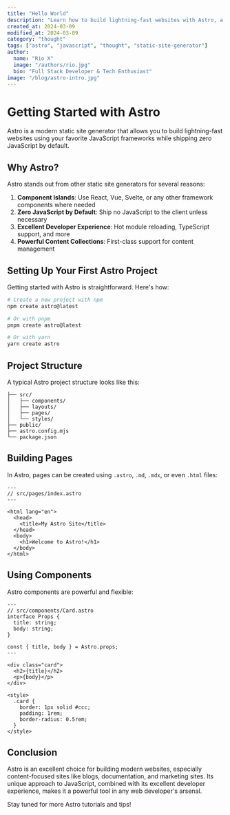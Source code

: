 ```yaml
---
title: "Hello World"
description: "Learn how to build lightning-fast websites with Astro, a modern static site generator that lets you use your favorite JavaScript frameworks while shipping zero JavaScript by default."
created_at: 2024-03-09
modified_at: 2024-03-09
category: "thought"
tags: ["astro", "javascript", "thought", "static-site-generator"]
author:
  name: "Rio X"
  image: "/authors/rio.jpg"
  bio: "Full Stack Developer & Tech Enthusiast"
image: "/blog/astro-intro.jpg"
---
```


# Getting Started with Astro

Astro is a modern static site generator that allows you to build lightning-fast websites using your favorite JavaScript frameworks while shipping zero JavaScript by default.

## Why Astro?

Astro stands out from other static site generators for several reasons:

1. **Component Islands**: Use React, Vue, Svelte, or any other framework components where needed
2. **Zero JavaScript by Default**: Ship no JavaScript to the client unless necessary
3. **Excellent Developer Experience**: Hot module reloading, TypeScript support, and more
4. **Powerful Content Collections**: First-class support for content management

## Setting Up Your First Astro Project

Getting started with Astro is straightforward. Here's how:

```bash
# Create a new project with npm
npm create astro@latest

# Or with pnpm
pnpm create astro@latest

# Or with yarn
yarn create astro
```

## Project Structure

A typical Astro project structure looks like this:

```
├── src/
│   ├── components/
│   ├── layouts/
│   ├── pages/
│   └── styles/
├── public/
├── astro.config.mjs
└── package.json
```

## Building Pages

In Astro, pages can be created using `.astro`, `.md`, `.mdx`, or even `.html` files:

```astro
---
// src/pages/index.astro
---

<html lang="en">
  <head>
    <title>My Astro Site</title>
  </head>
  <body>
    <h1>Welcome to Astro!</h1>
  </body>
</html>
```

## Using Components

Astro components are powerful and flexible:

```astro
---
// src/components/Card.astro
interface Props {
  title: string;
  body: string;
}

const { title, body } = Astro.props;
---

<div class="card">
  <h2>{title}</h2>
  <p>{body}</p>
</div>

<style>
  .card {
    border: 1px solid #ccc;
    padding: 1rem;
    border-radius: 0.5rem;
  }
</style>
```

## Conclusion

Astro is an excellent choice for building modern websites, especially content-focused sites like blogs, documentation, and marketing sites. Its unique approach to JavaScript, combined with its excellent developer experience, makes it a powerful tool in any web developer's arsenal.

Stay tuned for more Astro tutorials and tips! 
